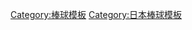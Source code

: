 {{navbox
|name = 棒球挑戰聯盟
|title = '''[[棒球挑戰聯盟]]'''
|listclass = hlist
|group1 = 東區
|list1 = 
* {{link-ja|群馬鑽石飛馬|群馬ダイヤモンドペガサス}}
* {{link-ja|埼玉武藏熱火熊|埼玉武蔵ヒートベアーズ}}
* {{link-ja|福島紅色希望|福島レッドホープス}}
* {{link-ja|栃木金色勇士|栃木ゴールデンブレーブス}}
* {{link-ja|茨城宇宙行星|茨城アストロプラネッツ}}
* {{link-ja|神奈川未來之夢|神奈川フューチャードリームス}}
|group2 = 西區
|list2 = 
* {{link-ja|新潟天鵝之皇|新潟アルビレックスBC}}
* {{link-ja|信濃大羚羊|信濃グランセローズ}}
* {{link-ja|富山GRN雷鳥|富山GRNサンダーバーズ}}
* {{link-ja|石川百萬之星|石川ミリオンスターズ}}
* {{link-ja|福井奇蹟象|福井ワイルドラプターズ}}
* {{link-ja|滋賀聯合棒球俱樂部|滋賀ユナイテッドベースボールクラブ}}
}}
<noinclude>
[[Category:棒球模板]]
[[Category:日本棒球模板]]
</noinclude>